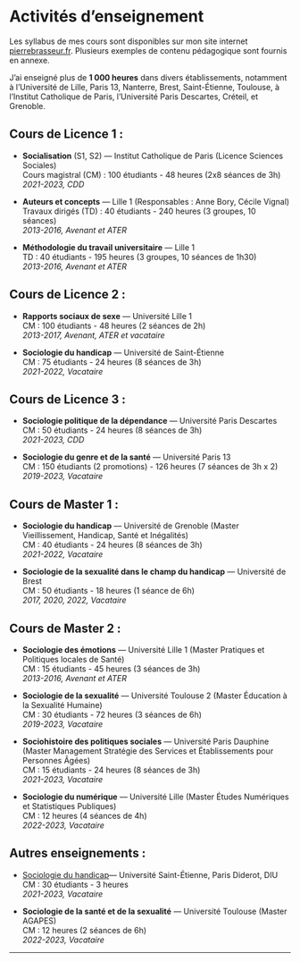 # **Activités d'enseignement**

Les syllabus de mes cours sont disponibles sur mon site internet
[pierrebrasseur.fr](http://pierrebrasseur.fr). Plusieurs exemples de
contenu pédagogique sont fournis en annexe.

J'ai enseigné plus de **1 000 heures** dans divers établissements,
notamment à l'Université de Lille, Paris 13, Nanterre, Brest,
Saint-Étienne, Toulouse, à l'Institut Catholique de Paris, l'Université
Paris Descartes, Créteil, et Grenoble.

## **Cours de Licence 1 :**

-   **Socialisation** (S1, S2) — Institut Catholique de Paris (Licence
    Sciences Sociales)\
    Cours magistral (CM) : 100 étudiants - 48 heures (2x8 séances de
    3h)\
    *2021-2023, CDD*

-   **Auteurs et concepts** — Lille 1 (Responsables : Anne Bory, Cécile
    Vignal)\
    Travaux dirigés (TD) : 40 étudiants - 240 heures (3 groupes, 10
    séances)\
    *2013-2016, Avenant et ATER*

-   **Méthodologie du travail universitaire** — Lille 1\
    TD : 40 étudiants - 195 heures (3 groupes, 10 séances de 1h30)\
    *2013-2016, Avenant et ATER*

## **Cours de Licence 2 :**

-   **Rapports sociaux de sexe** — Université Lille 1\
    CM : 100 étudiants - 48 heures (2 séances de 2h)\
    *2013-2017, Avenant, ATER et vacataire*

-   **Sociologie du handicap** — Université de Saint-Étienne\
    CM : 75 étudiants - 24 heures (8 séances de 3h)\
    *2021-2022, Vacataire*

## **Cours de Licence 3 :**

-   **Sociologie politique de la dépendance** — Université Paris
    Descartes\
    CM : 50 étudiants - 24 heures (8 séances de 3h)\
    *2021-2023, CDD*

-   **Sociologie du genre et de la santé** — Université Paris 13\
    CM : 150 étudiants (2 promotions) - 126 heures (7 séances de 3h x
    2)\
    *2019-2023, Vacataire*

## **Cours de Master 1 :**

-   **Sociologie du handicap** — Université de Grenoble (Master
    Vieillissement, Handicap, Santé et Inégalités)\
    CM : 40 étudiants - 24 heures (8 séances de 3h)\
    *2021-2022, Vacataire*

-   **Sociologie de la sexualité dans le champ du handicap** —
    Université de Brest\
    CM : 50 étudiants - 18 heures (1 séance de 6h)\
    *2017, 2020, 2022, Vacataire*

## **Cours de Master 2 :**

-   **Sociologie des émotions** — Université Lille 1 (Master Pratiques
    et Politiques locales de Santé)\
    CM : 15 étudiants - 45 heures (3 séances de 3h)\
    *2013-2016, Avenant et ATER*

-   **Sociologie de la sexualité** — Université Toulouse 2 (Master
    Éducation à la Sexualité Humaine)\
    CM : 30 étudiants - 72 heures (3 séances de 6h)\
    *2019-2023, Vacataire*

-   **Sociohistoire des politiques sociales** — Université Paris
    Dauphine (Master Management Stratégie des Services et Établissements
    pour Personnes Âgées)\
    CM : 15 étudiants - 24 heures (8 séances de 3h)\
    *2021-2023, Vacataire*

-   **Sociologie du numérique** — Université Lille (Master Études
    Numériques et Statistiques Publiques)\
    CM : 12 heures (4 séances de 4h)\
    *2022-2023, Vacataire*

## **Autres enseignements :**

-   [Sociologie du handicap](pierrebrasseur.fr/enseignements/handicap)—
    Université Saint-Étienne, Paris Diderot, DIU\
    CM : 30 étudiants - 3 heures\
    *2021-2023, Vacataire*

-   **Sociologie de la santé et de la sexualité** — Université Toulouse
    (Master AGAPES)\
    CM : 12 heures (2 séances de 6h)\
    *2022-2023, Vacataire*

------------------------------------------------------------------------
